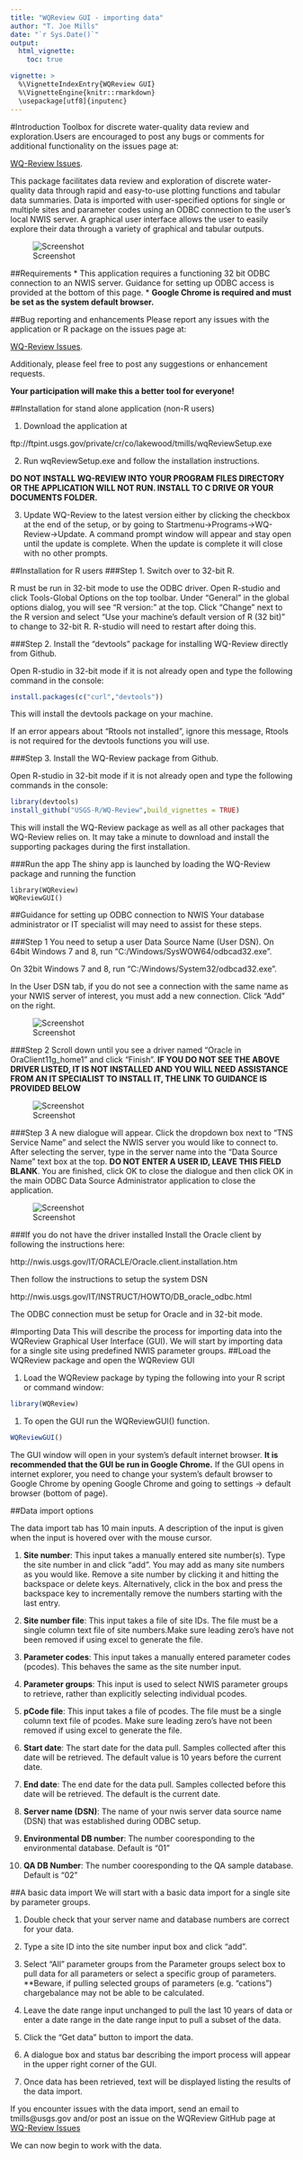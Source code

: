 ```yaml
---
title: "WQReview GUI - importing data"
author: "T. Joe Mills"
date: "`r Sys.Date()`"
output:
  html_vignette:
    toc: true

vignette: >
  %\VignetteIndexEntry{WQReview GUI}
  %\VignetteEngine{knitr::rmarkdown}
  \usepackage[utf8]{inputenc}
---
```

#Introduction
Toolbox for discrete water-quality data review and exploration.Users are encouraged to post any bugs or comments for additional functionality on the issues page at:

[WQ-Review Issues](https://github.com/USGS-R/WQ-Review/issues).

This package facilitates data review and exploration of discrete water-quality data through rapid and easy-to-use plotting functions and tabular data summaries. Data is imported with user-specified options for single or multiple sites and parameter codes using an ODBC connection to the user's local NWIS server. A graphical user interface allows the user to easily explore their data through a variety of graphical and tabular outputs. 

![Screenshot](screenshot1.PNG)

##Requirements
* This application requires a functioning 32 bit ODBC connection to an NWIS server. Guidance for setting up ODBC access is provided at the bottom of this page.
* **Google Chrome is required and must be set as the system default browser.**

##Bug reporting and enhancements
Please report any issues with the application or R package on the issues page at:

[WQ-Review Issues](https://github.com/USGS-R/WQ-Review/issues). 

Additionaly, please feel free to post any suggestions or enhancement requests.

**Your participation will make this a better tool for everyone!**

##Installation for stand alone application (non-R users)

1. Download the application at

ftp://ftpint.usgs.gov/private/cr/co/lakewood/tmills/wqReviewSetup.exe

2. Run wqReviewSetup.exe and follow the installation instructions.

**DO NOT INSTALL WQ-REVIEW INTO YOUR PROGRAM FILES DIRECTORY OR THE APPLICATION WILL NOT RUN. INSTALL TO C DRIVE OR YOUR DOCUMENTS FOLDER.**

3. Update WQ-Review to the latest version either by clicking the checkbox at the end of the setup, or by going to Startmenu->Programs->WQ-Review->Update. A command prompt window will appear and stay open until the update is complete. When the update is complete it will close with no other prompts.


##Installation for R users
###Step 1. Switch over to 32-bit R.

R must be run in 32-bit mode to use the ODBC driver. Open R-studio and click Tools-Global Options on the top toolbar. Under "General" in the global options dialog, you will see "R version:" at the top. Click "Change" next to the R version and select "Use your machine's default version of R (32 bit)" to change to 32-bit R. R-studio will need to restart after doing this.

###Step 2. Install the "devtools" package for installing WQ-Review directly from Github.

Open R-studio in 32-bit mode if it is not already open and type the following command in the console:
```R
install.packages(c("curl","devtools"))
```
This will install the devtools package on your machine. 

If an error appears about "Rtools not installed", ignore this message, Rtools is not required for the devtools functions you will use.

###Step 3. Install the WQ-Review package from Github.

Open R-studio in 32-bit mode if it is not already open and type the following commands in the console:

```R
library(devtools)
install_github("USGS-R/WQ-Review",build_vignettes = TRUE)
```

This will install the WQ-Review package as well as all other packages that WQ-Review relies on. It may take a minute to download and install the supporting packages during the first installation.


###Run the app
The shiny app is launched by loading the WQ-Review package and running the function 
```
library(WQReview)
WQReviewGUI()
```
##Guidance for setting up ODBC connection to NWIS
Your database administrator or IT specialist will may need to assist for these steps.

###Step 1
You need to setup a user Data Source Name (User DSN).
On 64bit Windows 7 and 8, run "C:/Windows/SysWOW64/odbcad32.exe".

On 32bit Windows 7 and 8, run "C:/Windows/System32/odbcad32.exe".

In the User DSN tab, if you do not see a connection with the same name as your NWIS server of interest, you must add a new connection. Click "Add" on the right.

![Screenshot](screenshots/ODBC/ODBC_UserDSN.PNG)

###Step 2
Scroll down until you see a driver named "Oracle in OraClient11g_home1" and click "Finish". **IF YOU DO NOT SEE THE ABOVE DRIVER LISTED, IT IS NOT INSTALLED AND YOU WILL NEED ASSISTANCE FROM AN IT SPECIALIST TO INSTALL IT, THE LINK TO GUIDANCE IS PROVIDED BELOW**

![Screenshot](screenshots/ODBC/ODBC_CreateUserDSN.PNG)

###Step 3
A new dialogue will appear. Click the dropdown box next to "TNS Service Name" and select the NWIS server you would like to connect to. After selecting the server, type in the server name into the "Data Source Name" text box at the top. **DO NOT ENTER A USER ID, LEAVE THIS FIELD BLANK**. You are finished, click OK to close the dialogue and then click OK in the main ODBC Data Source Administrator application to close the application.

![Screenshot](screenshots/ODBC/ODBC_SelectDSN.PNG)

###If you do not have the driver installed
Install the Oracle client by following the instructions here:

http://nwis.usgs.gov/IT/ORACLE/Oracle.client.installation.htm

Then follow the instructions to setup the system DSN

http://nwis.usgs.gov/IT/INSTRUCT/HOWTO/DB_oracle_odbc.html

The ODBC connection must be setup for Oracle and in 32-bit mode. 


#Importing Data
This will describe the process for importing data into the WQReview Graphical User Interface (GUI). We will start by importing data for a single site using predefined NWIS parameter groups.
##Load the WQReview package and open the WQReview GUI

1. Load the WQReview package by typing the following into your R script or command window:

```R
library(WQReview)
```

1. To open the GUI run the WQReviewGUI() function.

```R
WQReviewGUI()
```

The GUI window will open in your system's default internet browser. **It is recommended that the GUI be run in Google Chrome.** If the GUI opens in internet explorer, you need to change your system's default browser to Google Chrome by opening Google Chrome and going to settings -> default browser (bottom of page).

##Data import options

The data import tab has 10 main inputs. A description of the input is given when the input is hovered over with the mouse cursor.

1. **Site number**: This input takes a manually entered site number(s). Type the site number in and click "add". You may add as many site numbers as you would like. Remove a site number by clicking it and hitting the backspace or delete keys. Alternatively, click in the box and press the backspace key to incrementally remove the numbers starting with the last entry.
    
1. **Site number file**: This input takes a file of site IDs. The file must be a single column text file of site numbers.Make sure leading zero's have not been removed if using excel to generate the file.

1. **Parameter codes**: This input takes a manually entered parameter codes (pcodes). This behaves the same as the site number input.

1. **Parameter groups**: This input is used to select NWIS parameter groups to retrieve, rather than explicitly selecting individual pcodes.

1. **pCode file**: This input takes a file of pcodes. The file must be a single column text file of pcodes. Make sure leading zero's have not been removed if using excel to generate the file.

1. **Start date**: The start date for the data pull. Samples collected after this date will be retrieved. The default value is 10 years before the current date.

1. **End date**: The end date for the data pull. Samples collected before this date will be retrieved. The default is the current date.

1. **Server name (DSN)**: The name of your nwis server data source name (DSN) that was established during ODBC setup.

1. **Environmental DB number**: The number cooresponding to the environmental database. Default is "01"

1. **QA DB Number**: The number cooresponding to the QA sample database. Default is "02"

##A basic data import
We will start with a basic data import for a single site by parameter groups.

1. Double check that your server name and database numbers are correct for your data. 
1. Type a site ID into the site number input box and click "add".
1. Select "All" parameter groups from the Parameter groups select box to pull data for all parameters or select a specific group of parameters. **Beware, if pulling selected groups of parameters (e.g. "cations") chargebalance may not be able to be calculated.

1. Leave the date range input unchanged to pull the last 10 years of data or enter a date range in the date range input to pull a subset of the data.
1. Click the "Get data" button to import the data.
1. A dialogue box and status bar describing the import process will appear in the upper right corner of the GUI.
1. Once data has been retrieved, text will be displayed listing the results of the data import.

If you encounter issues with the data import, send an email to tmills@usgs.gov and/or post an issue on the WQReview GitHub page at [WQ-Review Issues](https://github.com/USGS-R/WQ-Review/issues)

We can now begin to work with the data.



